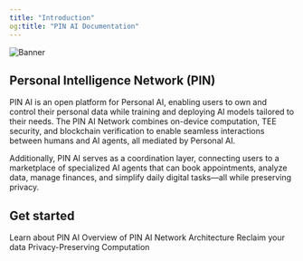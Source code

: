 ```yaml
---
title: "Introduction"
og:title: "PIN AI Documentation"
---
```

<img src="/images/Banner.png" alt="Banner" />

## Personal Intelligence Network (PIN)
PIN AI is an open platform for Personal AI, enabling users to own and control their personal data while training and deploying AI models tailored to their needs. The PIN AI Network combines on-device computation, TEE security, and blockchain verification to enable seamless interactions between humans and AI agents, all mediated by Personal AI.

Additionally, PIN AI serves as a coordination layer, connecting users to a marketplace of specialized AI agents that can book appointments, analyze data, manage finances, and simplify daily digital tasks—all while preserving privacy.

## Get started
<CardGroup cols={2}>
  <Card
    title="Learn"
    icon="graduation-cap"
    href="/Why-PIN-AI"
  >
    Learn about PIN AI
  </Card>
  <Card
    title="Architecture Overview"
    icon="building"
    href="/Infrastructure/Architecture-Overview"
  >
    Overview of PIN AI Network Architecture
  </Card>
  <Card
    title="Personal AI Protocol"
    icon="robot"
    href="/personal-ai-protocol/Overview"
  >
    Reclaim your data
  </Card>
  <Card
    title="PIN AI App"
    icon="mobile"
    href="https://www.pinai.io/productpreview"
  >
    Privacy-Preserving Computation
  </Card>
</CardGroup>
